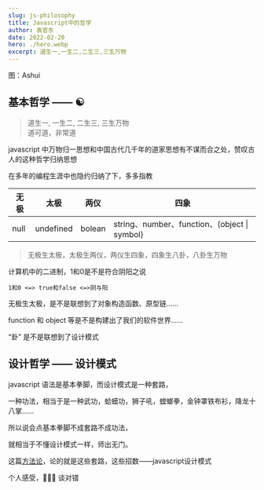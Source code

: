 ```yaml
---
slug: js-philosophy
title: Javascript中的哲学
author: 袁官东
date: 2022-02-20
hero: ./hero.webp
excerpt: 道生一,一生二,二生三,三生万物
---
```

<div className={'img-desc'}>图：Ashui</div>


## 基本哲学 —— ☯️

> 道生一, 一生二, 二生三, 三生万物                                                        
> 道可道，非常道
 
javascript 中万物归一思想和中国古代几千年的道家思想有不谋而合之处，赞叹古人的这种哲学归纳思想

在多年的编程生涯中也隐约归纳了下，多多指教

|无极|太极|两仪|四象|
|----|----|----|----|
|null|undefined|bolean|string、number、function、(object \| symbol)|

> 无极生太极，太极生两仪，两仪生四象，四象生八卦，八卦生万物


计算机中的二进制，1和0是不是符合阴阳之说

`1和0 <=> true和false <=>阴与阳`

无极生太极，是不是联想到了对象构造函数、原型链……

function 和 object 等是不是构建出了我们的软件世界……

“卦” 是不是联想到了设计模式 


## 设计哲学 —— 设计模式

javascript 语法是基本拳脚，而设计模式是一种套路，

一种功法，相当于是一种武功，蛤蟆功，狮子吼，螳螂拳，金钟罩铁布衫，降龙十八掌……

所以说会点基本拳脚不成套路不成功法，

就相当于不懂设计模式一样，师出无门。

这篇<a href="/js-design-pattern" target="_blank">方法论</a>，论的就是这些套路，这些招数——javascript设计模式

个人感受，🙅🏻‍♀️ 谈对错
